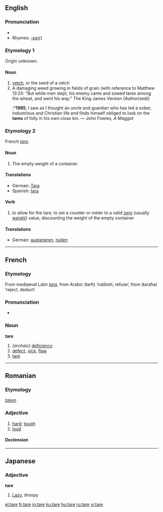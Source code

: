 ==English==

===Pronunciation===
* {{IPA|/tɛ:/}}
*Rhymes: [[Rhymes:English:-ɛə(r)|-ɛə(r)]]

===Etymology 1===
Origin unknown.

====Noun====
{{en-noun}}

# [[vetch]], or the seed of a vetch
#A damaging weed growing in fields of grain (with reference to Matthew 13:25: "But while men slept, his enemy came and sowed tares among the wheat, and went his way." The King James Version (Authorized))
#:*'''1985''', I saw as I thought an uncle and guardian who has led a sober, industrious and Christian life and finds himself obliged to look on the '''tares''' of folly in his own close kin. — John Fowles, ''A Maggot''

===Etymology 2===
French ''[[tare#French|tare]]''.

====Noun====
{{en-noun}}

# The empty weight of a container.

====Translations====
*German: [[Tara]] {{n}}
*Spanish: [[tara]] {{f}}

====Verb====
{{en-verb|tar|ing}}

# to allow for the tare; to set a counter or meter to a valid [[zero]] (usually [[weight]]) value, discounting the weight of the empty container

====Translations====
*German: [[austarieren]], [[nullen]]

----

==French==

===Etymology===
From mediaeval Latin ''[[tara]]'', from Arabic {{ARchar|[[طرح]]}} (ŧarħ) ‘rubbish, refuse’, from {{ARchar|[[طرح]]}} (ŧaraħa) ‘reject, deduct’.

===Pronunciation===
* {{IPA|/taʀ/}}

===Noun===
'''tare''' {{f}}

# ''(archaic)'' [[deficiency]]
# [[defect]], [[vice]], [[flaw]]
# [[tare#English|tare]]

----

==Romanian==

===Etymology===
{{L.|ro}} ''[[talem]]''

===Adjective===
{{ro-adj|2}}

# [[hard]]; [[tough]]
# [[loud]]

====Declension====
{{ro-adj-2-e|tar}}

----

==Japanese==

===Adjective===
'''tare'''

# [[lazy|Lazy]], droopy

[[el:tare]]
[[fr:tare]]
[[io:tare]]
[[ku:tare]]
[[hu:tare]]
[[ru:tare]]
[[vi:tare]]